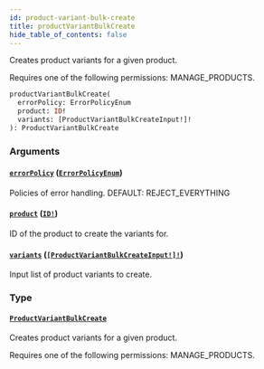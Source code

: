 ```yaml
---
id: product-variant-bulk-create
title: productVariantBulkCreate
hide_table_of_contents: false
---
```


Creates product variants for a given product.

Requires one of the following permissions: MANAGE_PRODUCTS.

```graphql
productVariantBulkCreate(
  errorPolicy: ErrorPolicyEnum
  product: ID!
  variants: [ProductVariantBulkCreateInput!]!
): ProductVariantBulkCreate
```

### Arguments

#### [`errorPolicy`](#) ([`ErrorPolicyEnum`](../../../developer/api-reference/enums/error-policy-enum))

Policies of error handling. DEFAULT: REJECT_EVERYTHING

#### [`product`](#) ([`ID!`](../../../developer/api-reference/scalars/id))

ID of the product to create the variants for.

#### [`variants`](#) ([`[ProductVariantBulkCreateInput!]!`](../../../developer/api-reference/inputs/product-variant-bulk-create-input))

Input list of product variants to create.

### Type

#### [`ProductVariantBulkCreate`](../../../developer/api-reference/objects/product-variant-bulk-create)

Creates product variants for a given product.

Requires one of the following permissions: MANAGE_PRODUCTS.
